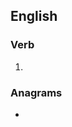 ==English==

===Verb===
{{en-verb}}

# {{obsolete spelling of|en|remain}}

===Anagrams===
* {{anagrams|en|a=aeeimnr|Amerine|erminea}}